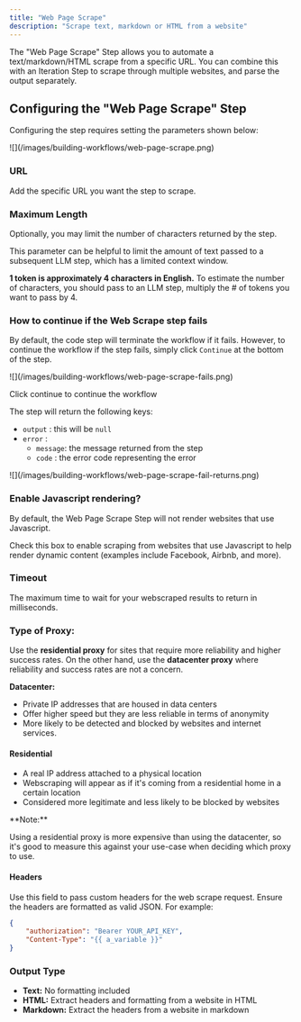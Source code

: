 ```yaml
---
title: "Web Page Scrape"
description: "Scrape text, markdown or HTML from a website"
---
```


The "Web Page Scrape" Step allows you to automate a text/markdown/HTML scrape from a specific URL. You can combine this with an Iteration Step to scrape through multiple websites, and parse the output separately.

## Configuring the "Web Page Scrape" Step

Configuring the step requires setting the parameters shown below:

<Frame caption="Configuring your Web Page Scrape parameters">
![](/images/building-workflows/web-page-scrape.png)
</Frame>

### URL

Add the specific URL you want the step to scrape.

### Maximum Length

Optionally, you may limit the number of characters returned by the step.

This parameter can be helpful to limit the amount of text passed to a subsequent LLM step, which has a limited context window.

<Warning>

**1 token is approximately 4 characters in English.** To estimate the number of characters, you should pass to an LLM step, multiply the # of tokens you want to pass by 4.
</Warning>

### How to continue if the Web Scrape step fails

By default, the code step will terminate the workflow if it fails. However, to continue the workflow if the step fails, simply click `Continue` at the bottom of the step.

<Frame>
![](/images/building-workflows/web-page-scrape-fails.png)
</Frame>

Click continue to continue the workflow

The step will return the following keys:

- `output` : this will be `null`
- `error` :
	- `message`: the message returned from the step
	- `code` : the error code representing the error

<Frame>
![](/images/building-workflows/web-page-scrape-fail-returns.png)
</Frame>

### Enable Javascript rendering?

By default, the Web Page Scrape Step will not render websites that use Javascript.

Check this box to enable scraping from websites that use Javascript to help render dynamic content (examples include Facebook, Airbnb, and more).

### Timeout

The maximum time to wait for your webscraped results to return in milliseconds.

### Type of Proxy:

Use the **residential proxy** for sites that require more reliability and higher success rates. On the other hand, use the **datacenter proxy** where reliability and success rates are not a concern.

**Datacenter:**

- Private IP addresses that are housed in data centers
- Offer higher speed but they are less reliable in terms of anonymity
- More likely to be detected and blocked by websites and internet services.

#### Residential

- A real IP address attached to a physical location
- Webscraping will appear as if it's coming from a residential home in a certain location
- Considered more legitimate and less likely to be blocked by websites

<Info>
**Note:**

Using a residential proxy is more expensive than using the datacenter, so it's good to measure this against your use-case when deciding which proxy to use.
</Info>

#### Headers

Use this field to pass custom headers for the web scrape request. Ensure the headers are formatted as valid JSON. For example:

```json
{
    "authorization": "Bearer YOUR_API_KEY",
    "Content-Type": "{{ a_variable }}"
}
```

### Output Type

- **Text:** No formatting included
- **HTML:** Extract headers and formatting from a website in HTML
- **Markdown:** Extract the headers from a website in markdown

